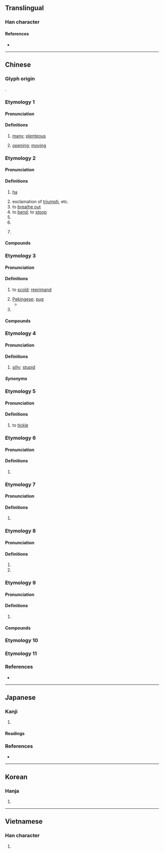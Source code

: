 {{character info/new}}
==Translingual==

===Han character===
{{Han char|rn=30|rad=口|as=06|sn=9|four=68061|canj=ROMR|ids=⿰口合}}

====References====
* {{Han ref|kx=0189.060|dkj=03594|dj=0408.120|hdz=10619.050|uh=54C8|ud=21704|bh=ABA2|bd=43938}}

----

==Chinese==
{{zh-forms}}

===Glyph origin===
{{Han etym}}
{{Han compound|口|合|c1=s|c2=p|t1=mouth|ls=psc}}.

===Etymology 1===

====Pronunciation====
{{zh-pron
|m=hā
|mc=y
|oc=y
|cat=a
}}

====Definitions====
{{zh-hanzi}}

# {{zh-hist-ghost}} {{lb|zh|of fish}} [[many]]; [[plenteous]]
# {{zh-hist-ghost}} {{lb|zh|of a fish's mouth}} [[open]]ing; [[move|moving]]

===Etymology 2===

====Pronunciation====
{{zh-pron
|m=hā
|c=haa1,kaa1,haai1,haa5
|c_note=kaa1, haai1, haa5 - rare
|m-s=ha1
|h=pfs=hâ
|md=
|mn=hah/ha/ml:hap
|mn_note=hah, ha - vernacular; hap - literary
|w=
|cat=interj,v,pn
}}

====Definitions====
{{zh-hanzi}}

# {{lb|zh|onomatopoeia}} {{n-g|[[sound]] of [[laughter]]:}} [[ha]]
# exclamation of [[triumph]], etc.
# to [[breathe out]]
# to [[bend]]; to [[stoop]]
# {{zh-short|哈薩克斯坦|Kazakhstan}}
# {{zh-short|哈爾濱|Harbin}}
# {{surname|lang=zh}} {{rfv-sense|zh}}

====Compounds====
{{zh-der|哈勃|哈爾濱:Harbin|哈欠:yawn|哈日族|哈囉|巴哈馬|哈達|努爾哈赤|忙哈哈|哈嗤|哼兒哈兒|哈士蟆|哈伯|哈密瓜|不哼不哈|哈薩克文|哈氣|哈薩克語|唏唏哈哈|哈哈鏡|哈哈大笑|哈佛大學|嘻嘻哈哈|哈帳|哈搭|啊哈|哈哈笑|哈腰|布特哈|哈話|哈拉庫圖|哈林式|哈利路亞|哈辣|哼哈二將|哈哈兒|哈尼族|哈雷彗星|哈薩克族|哈草|哈瓦那市|哈拉|哈喇子|哈姆雷特|哈哈|哈利發|打哈氣|戈什哈|打哈欠|曼哈坦島|母哈赤|打哈哈|梭哈|背哈喇子|笑哈哈|馬大哈|點頭哈腰|苦哈哈|赤赤哈哈|那哈兒|齊齊哈爾|聽哈|蠻聲哈剌}}

===Etymology 3===

====Pronunciation====
{{zh-pron
|m=hǎ
|m-s=ha3
|cat=v,n,pn
}}

====Definitions====
{{zh-hanzi}}

# {{lb|zh|dialectal}} to [[scold]]; [[reprimand]]
# [[Pekingese]]; [[pug]] {{rfv-sense|zh}}
#* {{zh-x|哈{hǎ}巴{ba}狗|Chinese pug}}
# {{surname|lang=zh}}

====Compounds====
{{zh-der|哈德門|哈巴狗|哈叭狗|米哈}}

===Etymology 4===

====Pronunciation====
{{zh-pron
|m-s=ha3
|cat=a
}}

====Definitions====
{{zh-hanzi}}

# {{lb|zh|Sichuanese|Wuhan|Shuangfeng}} [[silly]]; [[stupid]]

=====Synonyms=====
{{zh-dial|傻}}

===Etymology 5===

====Pronunciation====
{{zh-pron
|m-s=ha2
|cat=v
}}

====Definitions====
{{zh-hanzi}}

# {{lb|zh|Sichuanese}} to [[tickle]]

===Etymology 6===

====Pronunciation====
{{zh-pron
|m=hà,hā,1nb=standard in Mainland,2nb=standard in Taiwan,2nc=variant in Mainland
|cat=n
}}

====Definitions====
{{zh-hanzi}}

# {{zh-only|哈士蟆}}

===Etymology 7===

====Pronunciation====
{{zh-pron
|m=hà,hǎ,1nb=Mainland,2nb=Taiwan
|cat=a
}}

====Definitions====
{{zh-hanzi}}

# {{zh-only|哈巴|knee bending when walking}}

===Etymology 8===

====Pronunciation====
{{zh-pron
|m=hē
|cat=v
}}

====Definitions====
{{zh-hanzi}}

# {{zh-alt-form|呷}}
# {{zh-alt-form|喝}}

===Etymology 9===

====Pronunciation====
{{zh-pron
|m=tà
|cat=pn
}}

====Definitions====
{{zh-hanzi}}

# {{n-g|Used in placenames.}}

====Compounds====
{{zh-der|麻哈}}

===Etymology 10===
{{zh-see|歃|v}}

===Etymology 11===
{{zh-see|𪘁|v}}

===References===
* {{R:yue:Hanzi}}

----

==Japanese==

===Kanji===
{{ja-kanji|grade=|rs=口06}}

# {{defn|lang=ja|sort=口06}}

====Readings====
{{ja-readings
|goon=か,こう<こふ,ごう<ごふ,しょう<せふ,とう<とふ
|kanon=か,こう<かふ,ごう<がふ,そう<さふ,とう<たふ
|toon=は
|kun=く-う,すす-る,の-む
}}

===References===
* {{R:DKJ|哈}}

----

==Korean==

===Hanja===
{{ko-hanja|hangeul=합|rv=hap|mr=hap}}

# {{defn|lang=ko|sort=口06}}

----

==Vietnamese==

===Han character===
{{vi-hantu|[[cáp]], [[hóp]], [[hộp]], [[ngáp]], [[họp]], [[hớp]], [[ngớp]]|rs=口06}}

# {{defn|lang=vi|sort=口06}}